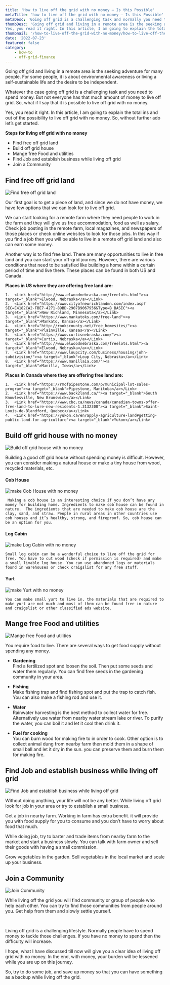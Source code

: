 ```yaml
---
title: 'How to live off the grid with no money – Is this Possible'
metaTitle: 'how to live off the grid with no money – Is this Possible'
metaDesc: 'Going off grid is a challenging task and normally you need to spend money. But not everyone has that much amount of money to live off grid. So, what if I say that it is possible to live off grid with no money. This article is about proving this fact'
thumbDesc: 'Going off grid and living in a remote area is the seeking adventure for many people. For some people, it is about environmental awareness or living a self-sustainable life and the desire to be independent. Whatever the case going off grid is a challenging task and you need to spend money. But not everyone has that much amount of money to live off grid. So, what if I say that it is possible to live off grid with no money.
Yes, you read it right. In this article, I am going to explain the total ins and out of the possibility to live off grid with no money. So, without further ado let’s get started.'
thumbnail: '/how-to-live-off-the-grid-with-no-money/how-to-live-off-the-grid-with-no-money.jpg'
date: '2022-07-23'
featured: false
category: 
    - how-to
    - off-grid-finance
---
```


Going off grid and living in a remote area is the seeking adventure for many people. For some people, it is about environmental awareness or living a self-sustainable life and the desire to be independent.  

Whatever the case going off grid is a challenging task and you need to spend money. But not everyone has that much amount of money to live off grid. So, what if I say that it is possible to live off grid with no money.  

Yes, you read it right. In this article, I am going to explain the total ins and out of the possibility to live off grid with no money. So, without further ado let’s get started.

**Steps for living off grid with no money**

*   Find free off grid land
*   Build off grid house
*   Mange free Food and utilities
*   Find Job and establish business while living off grid
*   Join a Community


## Find free off grid land

![Find free off grid land](/how-to-live-off-the-grid-with-no-money/Find-free-off-grid-land.jpg)

Our first goal is to get a piece of land, and since we do not have money, we have few options that we can look for to live off grid.  

We can start looking for a remote farm where they need people to work in the farm and they will give us free accommodation, food as well as salary. Check job posting in the remote farm, local magazines, and newspapers of those places or check online websites to look for those jobs. In this way if you find a job then you will be able to live in a remote off grid land and also can earn some money.  

Another way is to find free land. There are many opportunities to live in free land and you can start your off-grid journey. However, there are various conditions that need to be satisfied like building a home within a certain period of time and live there. These places can be found in both US and Canada.

**Places in US where they are offering free land are:** 
 
    1.	<Link href="http://www.elwoodnebraska.com/freelots.html"><a target="_blank">Elwood, Nebraska</a></Link> 
    2.	<Link href="https://www.cityofnewrichlandmn.com/index.asp?SEC=E4182CA2-FBE7-4271-89BD-2907B9067956&Type=B_BASIC"><a target="_blank">New Richland, Minnesota</a></Link>   
    3.	<Link href="https://www.mankatoks.com/free-land"><a target="_blank">Mankato, Kansas</a></Link>
    4.	<Link href="http://rookscounty.net/free_homesites/"><a target="_blank">Plainville, Kansas</a></Link>
    5.	<Link href="https://www.curtisnebraska.com/"><a target="_blank">Curtis, Nebraska</a></Link>
    6.	<Link href="http://www.elwoodnebraska.com/freelots.html"><a target="_blank">Elwood, Nebraska</a></Link> 
    7.	<Link href="https://www.loupcity.com/business/housing/john-subdivision/"><a target="_blank">Loup City, Nebraska</a></Link>
    8.	<Link href="https://www.manillaia.com/"><a target="_blank">Manilla, Iowa</a></Link>


**Places in Canada where they are offering free land are:**

    1.	<Link href="https://rmofpipestone.com/p/municipal-lot-sales-program"><a target="_blank">Pipestone, Manitoba</a></Link>
    2.	<Link href="https://www.back2land.ca/"><a target="_blank">South Knowlesville, New Brunswick</a></Link>
    3.	<Link href="https://www.cbc.ca/news/canada/canadian-towns-offer-free-land-to-lure-new-residents-1.3132300"><a target="_blank">Saint-Louis-de-Blandford, Quebec</a></Link>
    4.	<Link href="https://yukon.ca/en/apply-agriculture-land#getting-public-land-for-agriculture"><a target="_blank">Yukon</a></Link>

## Build off grid house with no money

![Build off grid house with no money](/how-to-live-off-the-grid-with-no-money/Build-off-grid-house-with-no-money.jpg)

Building a good off grid house without spending money is difficult. However, you can consider making a natural house or make a tiny house from wood, recycled materials, etc.  

#### Cob House
    
![make Cob House with no money](/how-to-live-off-the-grid-with-no-money/cob-house.jpg)

     Making a cob house is an interesting choice if you don’t have any money for building home. Ingredients to make cob house can be found in nature.  The ingredients that are needed to make cob house are the clay, sand, and straw. People in rural areas in other countries use cob houses and it’s healthy, strong, and fireproof. So, cob house can be an option for you.

#### Log Cabin 

![make Log Cabin with no money](/how-to-live-off-the-grid-with-no-money/log-cabin.jpg)

    Small log cabin can be a wonderful choice to live off the grid for free. You have to cut wood (check if permission is required) and make a small livable log house. You can use abandoned logs or materials found in warehouses or check craigslist for any free stuff.

#### Yurt 

![make Yurt with no money](/how-to-live-off-the-grid-with-no-money/yurt.jpg)

    You can make small yurt to live in. the materials that are required to make yurt are not much and most of them can be found free in nature and craigslist or other classified ads website.

## Mange free Food and utilities

![Mange free Food and utilities](/how-to-live-off-the-grid-with-no-money/Manage-free-Food-and-utilities.jpg)    

You require food to live. There are several ways to get food supply without spending any money.

- **Gardening**  
    Find a fertilized spot and loosen the soil. Then put some seeds and water them regularly. You can find free seeds in the gardening community in your area.

- **Fishing**  
    Make fishing trap and find fishing spot and put the trap to catch fish. You can also make a fishing rod and use it.

- **Water**   
    Rainwater harvesting is the best method to collect water for free. Alternatively use water from nearby water stream lake or river. To purify the water, you can boil it and let it cool then drink it. 

- **Fuel for cooking**  
    You can burn wood for making fire to in order to cook. Other option is to collect animal dung from nearby farm then mold them in a shape of small ball and let it dry in the sun. you can preserve them and burn them for making fire.

## Find Job and establish business while living off grid

![Find Job and establish business while living off grid](/how-to-live-off-the-grid-with-no-money/Find-Job-and-business-while-living-off-grid.jpg) 

Without doing anything, your life will not be any better. While living off grid look for job in your area or try to establish a small business.

Get a job in nearby farm. Working in farm has extra benefit. it will provide you with food supply for you to consume and you don’t have to worry about food that much.

While doing job, try to barter and trade items from nearby farm to the market and start a business slowly. You can talk with farm owner and sell their goods with having a small commission.

Grow vegetables in the garden. Sell vegetables in the local market and scale up your business.

## Join a Community

![Join Community](/how-to-live-off-the-grid-with-no-money/Join-Community.jpg) 

While living off the grid you will find community or group of people who help each other. You can try to find those communities from people around you. Get help from them and slowly settle yourself.

<br/>

Living off grid is a challenging lifestyle. Normally people have to spend money to tackle those challenges. If you have no money to spend then the difficulty will increase. 

I hope, what I have discussed till now will give you a clear idea of living off grid with no money. In the end, with money, your burden will be lessened while you are up on this journey. 

So, try to do some job, and save up money so that you can have something as a backup while living off the grid.